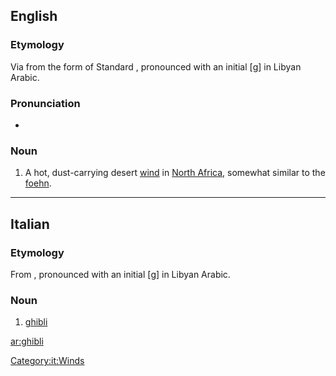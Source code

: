 ==English==

===Etymology===
Via {{etyl|it|en}} from the {{etyl|ayl|en}} form of Standard {{etyl|ar|en}} {{m|ar|قِبْلِيّ||coming from the [[qibla]]}}, pronounced with an initial [ɡ] in Libyan Arabic.

===Pronunciation===
* {{IPA|/ˈɡɪbli/|lang=en}}

===Noun===
{{en-noun}}

# A hot, dust-carrying desert [[wind]] in [[North Africa]], somewhat similar to the [[foehn]].

----

==Italian==
{{wikipedia|lang=it}}

===Etymology===
From {{etyl|ar|it}} {{m|ar|قِبْلِيّ||coming from the [[qibla]]}}, pronounced with an initial [ɡ] in Libyan Arabic.

===Noun===
{{head|it|noun|g=m|invariable}}

# [[#English|ghibli]]

[[Category:it:Winds]]

[[ar:ghibli]]